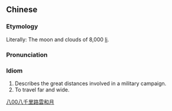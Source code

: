 {{also|八千里路云和月}}
==Chinese==
{{zh-forms|s=八千里路云和月}}

===Etymology===
Literally: The moon and clouds of 8,000 [[里|li]].

===Pronunciation===
{{zh-pron
|m=bā qiān lǐ lù yún hé yuè
|cat=id
}}

===Idiom===
{{zh-idiom}}

# Describes the great distances involved in a military campaign.
# To travel far and wide.

[[Category:Mandarin idioms|八00八千里路雲和月]]